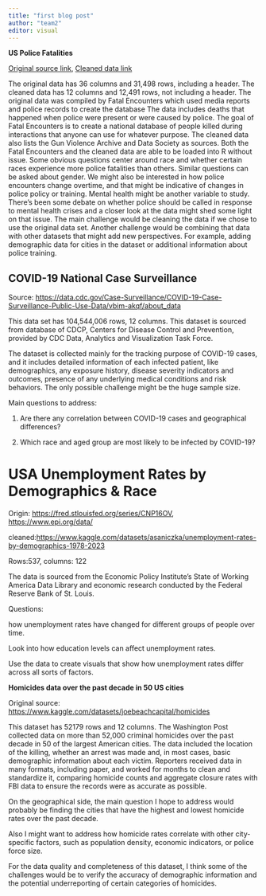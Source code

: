 ```yaml
---
title: "first blog post"
author: "team2"
editor: visual
---
```


**US Police Fatalities**

[Original source link](https://fatalencounters.org/), [Cleaned data link](https://data.world/awram/us-police-involved-fatalities)

The original data has 36 columns and 31,498 rows, including a header. The cleaned data has 12 columns and 12,491 rows, not including a header. The original data was compiled by Fatal Encounters which used media reports and police records to create the database The data includes deaths that happened when police were present or were caused by police. The goal of Fatal Encounters is to create a national database of people killed during interactions that anyone can use for whatever purpose. The cleaned data also lists the Gun Violence Archive and Data Society as sources. Both the Fatal Encounters and the cleaned data are able to be loaded into R without issue. Some obvious questions center around race and whether certain races experience more police fatalities than others. Similar questions can be asked about gender. We might also be interested in how police encounters change overtime, and that might be indicative of changes in police policy or training. Mental health might be another variable to study. There’s been some debate on whether police should be called in response to mental health crises and a closer look at the data might shed some light on that issue. The main challenge would be cleaning the data if we chose to use the original data set. Another challenge would be combining that data with other datasets that might add new perspectives. For example, adding demographic data for cities in the dataset or additional information about police training. 

## **COVID-19 National Case Surveillance**

Source: <https://data.cdc.gov/Case-Surveillance/COVID-19-Case-Surveillance-Public-Use-Data/vbim-akqf/about_data>

This data set has 104,544,006 rows, 12 columns. This dataset is sourced from database of CDCP, Centers for Disease Control and Prevention, provided by CDC Data, Analytics and Visualization Task Force. 

The dataset is collected mainly for the tracking purpose of COVID-19 cases, and it includes detailed information of each infected patient, like demographics, any exposure history, disease severity indicators and outcomes, presence of any underlying medical conditions and risk behaviors. The only possible challenge might be the huge sample size.

Main questions to address:

1.  Are there any correlation between COVID-19 cases and geographical differences?

2.  Which race and aged group are most likely to be infected by COVID-19?

# **USA Unemployment Rates by Demographics & Race**

Origin: <https://fred.stlouisfed.org/series/CNP16OV>, <https://www.epi.org/data/>

cleaned:<https://www.kaggle.com/datasets/asaniczka/unemployment-rates-by-demographics-1978-2023>

Rows:537, columns: 122

The data is sourced from the Economic Policy Institute’s State of Working America Data Library and economic research conducted by the Federal Reserve Bank of St. Louis. 

Questions:

how unemployment rates have changed for different groups of people over time.

Look into how education levels can affect unemployment rates.

Use the data to create visuals that show how unemployment rates differ across all sorts of factors.

**Homicides data over the past decade in 50 US cities**

Original source: <https://www.kaggle.com/datasets/joebeachcapital/homicides>

This dataset has 52179 rows and 12 columns. The Washington Post collected data on more than 52,000 criminal homicides over the past decade in 50 of the largest American cities. The data included the location of the killing, whether an arrest was made and, in most cases, basic demographic information about each victim. Reporters received data in many formats, including paper, and worked for months to clean and standardize it, comparing homicide counts and aggregate closure rates with FBI data to ensure the records were as accurate as possible.

On the geographical side, the main question I hope to address would probably be finding the cities that have the highest and lowest homicide rates over the past decade.

Also I might want to address how homicide rates correlate with other city-specific factors, such as population density, economic indicators, or police force size.

For the data quality and completeness of this dataset, I think some of the challenges would be to verify the accuracy of demographic information and the potential underreporting of certain categories of homicides.
